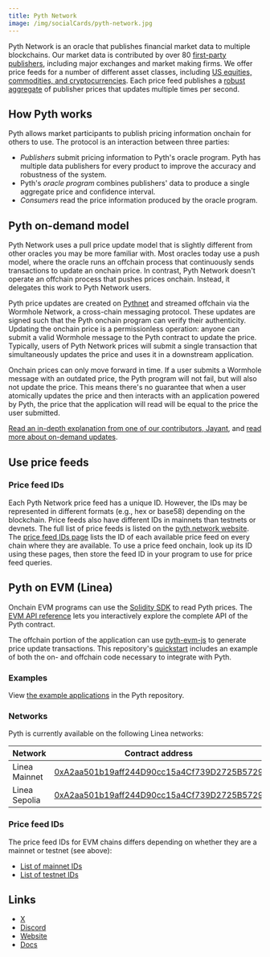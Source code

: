 ```yaml
---
title: Pyth Network
image: /img/socialCards/pyth-network.jpg
---
```


Pyth Network is an oracle that publishes financial market data to multiple
blockchains. Our market data is contributed by over 80 [first-party publishers](https://pyth.network/publishers), including major exchanges and market making firms. We offer price feeds for a number of
different asset classes, including [US equities, commodities, and 
cryptocurrencies](https://pyth.network/price-feeds). Each price feed publishes a
[robust aggregate](https://docs.pyth.network/documentation/how-pyth-works/price-aggregation)
of publisher prices that updates multiple times per second.

## How Pyth works

Pyth allows market participants to publish pricing information onchain for
others to use. The protocol is an interaction between three parties:

- _Publishers_ submit pricing information to Pyth's oracle program. Pyth has
  multiple data publishers for every product to improve the accuracy and
  robustness of the system.
- Pyth's _oracle program_ combines publishers' data to produce a single
  aggregate price and confidence interval.
- _Consumers_ read the price information produced by the oracle program.

## Pyth on-demand model

Pyth Network uses a pull price update model that is slightly different from
other oracles you may be more familiar with. Most oracles today use a push
model, where the oracle runs an offchain process that continuously sends
transactions to update an onchain price. In contrast, Pyth Network doesn't
operate an offchain process that pushes prices onchain. Instead, it delegates
this work to Pyth Network users.

Pyth price updates are created on [Pythnet](https://docs.pyth.network/documentation/how-pyth-works/pythnet)
and streamed offchain via the Wormhole Network, a cross-chain messaging protocol.
These updates are signed such that the Pyth onchain program can verify their
authenticity. Updating the onchain price is a permissionless operation: anyone
can submit a valid Wormhole message to the Pyth contract to update the price.
Typically, users of Pyth Network prices will submit a single transaction that
simultaneously updates the price and uses it in a downstream application.

Onchain prices can only move forward in time. If a user submits a Wormhole
message with an outdated price, the Pyth program will not fail, but will also
not update the price. This means there's no guarantee that when a user
atomically updates the price and then interacts with an application powered by
Pyth, the price that the application will read will be equal to the price the
user submitted.

[Read an in-depth explanation from one of our contributors, Jayant](https://www.youtube.com/watch?v=qdwrs23Qc9g), and [read more about on-demand updates](https://docs.pyth.network/documentation/pythnet-price-feeds/on-demand).

## Use price feeds

### Price feed IDs

Each Pyth Network price feed has a unique ID. However, the IDs may be
represented in different formats (e.g., hex or base58) depending on the
blockchain. Price feeds also have different IDs in mainnets than testnets or
devnets. The full list of price feeds is listed on the [pyth.network website](https://pyth.network/price-feeds). The [price feed IDs page](https://pyth.network/developers/price-feed-ids) lists the
ID of each available price feed on every chain where they are available. To use
a price feed onchain, look up its ID using these pages, then store the feed ID
in your program to use for price feed queries.

## Pyth on EVM (Linea)

Onchain EVM programs can use the [Solidity SDK](https://github.com/pyth-network/pyth-sdk-solidity) 
to read Pyth prices. The [EVM API reference](https://docs.pyth.network/evm) lets 
you interactively explore the complete API of the Pyth contract.

The offchain portion of the application can use [pyth-evm-js](https://github.com/pyth-network/pyth-crosschain/tree/main/target_chains/ethereum/sdk/js) to generate price update transactions. This 
repository's [quickstart](https://github.com/pyth-network/pyth-crosschain/tree/main/target_chains/ethereum/sdk/js#quickstart) includes an example of both the on- and offchain code necessary 
to integrate with Pyth.

### Examples

View [the example applications](https://github.com/pyth-network/pyth-examples/tree/main/price_feeds)
in the Pyth repository.

### Networks

Pyth is currently available on the following Linea networks:

<table>
  <thead>
    <tr>
      <th>Network</th>
      <th>Contract address</th>
    </tr>
  </thead>
  <tbody>
    <tr>
      <td>Linea Mainnet</td>
      <td><a href="https://explorer.linea.build/address/0xA2aa501b19aff244D90cc15a4Cf739D2725B5729">0xA2aa501b19aff244D90cc15a4Cf739D2725B5729</a></td>
    </tr>
    <tr>
      <td>Linea Sepolia</td>
      <td><a href="https://sepolia.lineascan.build/address/0xA2aa501b19aff244D90cc15a4Cf739D2725B5729">0xA2aa501b19aff244D90cc15a4Cf739D2725B5729</a></td>
    </tr>
  </tbody>
</table>

### Price feed IDs

The price feed IDs for EVM chains differs depending on whether they are a
mainnet or testnet (see above):

- [List of mainnet IDs](https://pyth.network/developers/price-feed-ids#pyth-evm-mainnet)
- [List of testnet IDs](https://pyth.network/developers/price-feed-ids#pyth-evm-testnet)

## Links

- [X](https://x.com/PythNetwork)
- [Discord](https://discord.com/invite/PythNetwork)
- [Website](https://pyth.network/)
- [Docs](https://docs.pyth.network/documentation)
